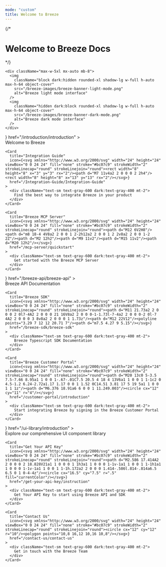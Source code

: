 ```yaml
---
mode: "custom"
title: Welcome to Breeze
---
```


<div className="max-w-5xl mx-auto px-6 py-8">
  
  <div className="text-center mb-8">
    {/* <h1 className="text-4xl font-bold text-gray-900 dark:text-white mb-4">
      Welcome to <span style={{color: '#bc07c9'}}>Breeze Docs</span>
    </h1> */}
    
    <div className="max-w-5xl mx-auto mb-8">
      <img 
        className="block dark:hidden rounded-xl shadow-lg w-full h-auto max-h-64 object-cover" 
        src="/breeze-images/breeze-banner-light-mode.png" 
        alt="Breeze light mode interface"
      />
      <img 
        className="hidden dark:block rounded-xl shadow-lg w-full h-auto max-h-64 object-cover" 
        src="/breeze-images/breeze-banner-dark-mode.png" 
        alt="Breeze dark mode interface"
      />
    </div>
  </div>

  <div className="grid grid-cols-1 md:grid-cols-2 lg:grid-cols-3 gap-6 mb-2">
    <Card
      title="Introduction"
      icon={<svg xmlns="http://www.w3.org/2000/svg" width="28" height="28" viewBox="0 0 24 24" fill="none" stroke="#bc07c9" stroke-width="2" stroke-linecap="round" stroke-linejoin="round" class="lucide lucide-wind-icon lucide-wind"><path d="M12.8 19.6A2 2 0 1 0 14 16H2"/><path d="M17.5 8a2.5 2.5 0 1 1 2 4H2"/><path d="M9.8 4.4A2 2 0 1 1 11 8H2"/></svg>}
      href="/introduction/introduction"
    >
      <div className="text-sm text-gray-600 dark:text-gray-400 mt-2">
        Welcome to Breeze
      </div>
    </Card>
    
    <Card
      title="Integration Guide"
      icon={<svg xmlns="http://www.w3.org/2000/svg" width="24" height="24" viewBox="0 0 24 24" fill="none" stroke="#bc07c9" strokeWidth="2" strokeLinecap="round" strokeLinejoin="round"><rect width="8" height="8" x="3" y="3" rx="2"/><path d="M7 11v4a2 2 0 0 0 2 2h4"/><rect width="8" height="8" x="13" y="13" rx="2"/></svg>}
      href="/Integration-Guide/Integration-Guide"
    >
      <div className="text-sm text-gray-600 dark:text-gray-400 mt-2">
        Find the best way to integrate Breeze in your product
      </div>
    </Card>

    <Card
      title="Breeze MCP Server"
      icon={<svg xmlns="http://www.w3.org/2000/svg" width="24" height="24" viewBox="0 0 24 24" fill="none" stroke="#bc07c9" strokeWidth="2" strokeLinecap="round" strokeLinejoin="round"><path d="M12 6V2H8"/><path d="m8 18-4 4V8a2 2 0 0 1 2-2h12a2 2 0 0 1 2 2v8a2 2 0 0 1-2 2Z"/><path d="M2 12h2"/><path d="M9 11v2"/><path d="M15 11v2"/><path d="M20 12h2"/></svg>}
      href="/mcp-server/quickstart"
    >
      <div className="text-sm text-gray-600 dark:text-gray-400 mt-2">
        Get started with the Breeze MCP Server
      </div>
    </Card>
  </div>

  <div className="grid grid-cols-1 md:grid-cols-2 lg:grid-cols-3 gap-6 mb-2">
    <Card
      title="Breeze API"
      icon={<svg xmlns="http://www.w3.org/2000/svg" width="24" height="24" viewBox="0 0 24 24" fill="none" stroke="#bc07c9" strokeWidth="2" strokeLinecap="round" strokeLinejoin="round"><path d="M14 4.1 12 6"/><path d="m5.1 8-2.9-.8"/><path d="m6 12-1.9 2"/><path d="M7.2 2.2 8 5.1"/><path d="M9.037 9.69a.498.498 0 0 1 .653-.653l11 4.5a.5.5 0 0 1-.074.949l-4.349 1.041a1 1 0 0 0-.74.739l-1.04 4.35a.5.5 0 0 1-.95.074z"/></svg>}
      href="/breeze-api/breeze-api"
    >
      <div className="text-sm text-gray-600 dark:text-gray-400 mt-2">
        Breeze API Documentation
      </div>
    </Card>

    <Card
      title="Breeze SDK"
      icon={<svg xmlns="http://www.w3.org/2000/svg" width="24" height="24" viewBox="0 0 24 24" fill="none" stroke="#bc07c9" strokeWidth="2" strokeLinecap="round" strokeLinejoin="round"><path d="M11 21.73a2 2 0 0 0 2 0l7-4A2 2 0 0 0 21 16V8a2 2 0 0 0-1-1.73l-7-4a2 2 0 0 0-2 0l-7 4A2 2 0 0 0 3 8v8a2 2 0 0 0 1 1.73z"/><path d="M12 22V12"/><polyline points="3.29 7 12 12 20.71 7"/><path d="m7.5 4.27 9 5.15"/></svg>}
      href="/breeze-sdk/breeze-sdk"
    >
      <div className="text-sm text-gray-600 dark:text-gray-400 mt-2">
        Breeze Typescript SDK Documentation
      </div>
    </Card>

    <Card
      title="Breeze Customer Portal"
      icon={<svg xmlns="http://www.w3.org/2000/svg" width="24" height="24" viewBox="0 0 24 24" fill="none" stroke="#bc07c9" strokeWidth="2" strokeLinecap="round" strokeLinejoin="round"><path d="M20 13c0 5-3.5 7.5-7.66 8.95a1 1 0 0 1-.67-.01C7.5 20.5 4 18 4 13V6a1 1 0 0 1 1-1c2 0 4.5-1.2 6.24-2.72a1.17 1.17 0 0 1 1.52 0C14.51 3.81 17 5 19 5a1 1 0 0 1 1 1z"/><path d="M6.376 18.91a6 6 0 0 1 11.249.003"/><circle cx="12" cy="11" r="4"/></svg>}
      href="/customer-portal/introduction"
    >
      <div className="text-sm text-gray-600 dark:text-gray-400 mt-2">
        Start integrating Breeze by signing in the Breeze Customer Portal
      </div>
    </Card>
  </div>

  <div className="grid grid-cols-1 md:grid-cols-2 lg:grid-cols-3 gap-6 mb-2">
    <Card
      title="Breeze UI Library"
      icon={<svg xmlns="http://www.w3.org/2000/svg" width="24" height="24" viewBox="0 0 24 24" fill="none" stroke="#bc07c9" strokeWidth="2" strokeLinecap="round" strokeLinejoin="round"><path d="M15 13a3 3 0 1 0-6 0"/><path d="M4 19.5v-15A2.5 2.0 0 0 1 6.5 2H19a1 1 0 0 1 1v18a1 1 0 0 1-1 1H6.5a1 1 0 0 1 0-5H20"/><circle cx="12" cy="8" r="2"/></svg>}
      href="/ui-library/introduction"
    >
      <div className="text-sm text-gray-600 dark:text-gray-400 mt-2">
        Explore our comprehensive UI component library
      </div>
    </Card>

    <Card
      title="Get Your API Key"
      icon={<svg xmlns="http://www.w3.org/2000/svg" width="24" height="24" viewBox="0 0 24 24" fill="none" stroke="#bc07c9" strokeWidth="2" strokeLinecap="round" strokeLinejoin="round"><path d="M2.586 17.414A2 2 0 0 0 2 18.828V21a1 1 0 0 0 1 1h3a1 1 0 0 0 1-1v-1a1 1 0 0 1 1-1h1a1 1 0 0 0 1-1v-1a1 1 0 0 1 1-1h.172a2 2 0 0 0 1.414-.586l.814-.814a6.5 6.5 0 1 0-4-4z"/><circle cx="16.5" cy="7.5" r=".5" fill="currentColor"/></svg>}
      href="/get-your-api-key/instruction"
    >
      <div className="text-sm text-gray-600 dark:text-gray-400 mt-2">
        Get Your API Key to start using Breeze API and SDK
      </div>
    </Card>

    <Card
      title="Contact Us"
      icon={<svg xmlns="http://www.w3.org/2000/svg" width="24" height="24" viewBox="0 0 24 24" fill="none" stroke="#bc07c9" strokeWidth="2" strokeLinecap="round" strokeLinejoin="round"><circle cx="12" cy="12" r="10"/><polygon points="10,8 16,12 10,16 10,8"/></svg>}
      href="/contact-us/contact-us"
    >
      <div className="text-sm text-gray-600 dark:text-gray-400 mt-2">
        Get in touch with the Breeze Team
      </div>
    </Card>
  </div>

</div>
